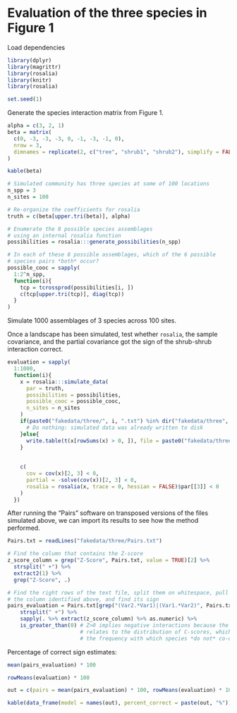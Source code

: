 # Evaluation of the three species in Figure 1

Load dependencies

```r
library(dplyr)
library(magrittr)
library(rosalia)
library(knitr)
library(rosalia)
```

```r
set.seed(1)
```

Generate the species interaction matrix from Figure 1.

```r
alpha = c(3, 2, 1)
beta = matrix(
  c(0, -3, -3, -3, 0, -1, -3, -1, 0), 
  nrow = 3, 
  dimnames = replicate(2, c("tree", "shrub1", "shrub2"), simplify = FALSE)
)

kable(beta)
```

```r
# Simulated community has three species at some of 100 locations
n_spp = 3
n_sites = 100

# Re-organize the coefficients for rosalia
truth = c(beta[upper.tri(beta)], alpha)

# Enumerate the 8 possible species assemblages
# using an internal rosalia function
possibilities = rosalia:::generate_possibilities(n_spp)

# In each of these 8 possible assemblages, which of the 6 possible
# species pairs *both* occur?
possible_cooc = sapply(
  1:2^n_spp,
  function(i){
    tcp = tcrossprod(possibilities[i, ])
    c(tcp[upper.tri(tcp)], diag(tcp))
  }
)
```

Simulate 1000 assemblages of 3 species across 100 sites.

Once a landscape has been simulated, test whether `rosalia`, the sample covariance, and the partial 
covariance got the sign of the shrub-shrub interaction correct.
```r
evaluation = sapply(
  1:1000,
  function(i){
    x = rosalia:::simulate_data(
      par = truth, 
      possibilities = possibilities, 
      possible_cooc = possible_cooc, 
      n_sites = n_sites
    )
    if(paste0("fakedata/three/", i, ".txt") %in% dir("fakedata/three", full.names = TRUE)){
      # Do nothing: simulated data was already written to disk
    }else{
      write.table(t(x[rowSums(x) > 0, ]), file = paste0("fakedata/three/", i, ".txt"))
    }
    
    
    c(
      cov = cov(x)[2, 3] < 0,
      partial = -solve(cov(x))[2, 3] < 0,
      rosalia = rosalia(x, trace = 0, hessian = FALSE)$par[[3]] < 0
    )
  })

```


After running the "Pairs" software on transposed versions of the files simulated above, 
we can import its results to see how the method performed.

```r
Pairs.txt = readLines("fakedata/three/Pairs.txt")

# Find the column that contains the Z-score
z_score_column = grep("Z-Score", Pairs.txt, value = TRUE)[2] %>% 
  strsplit(" +") %>% 
  extract2(1) %>% 
  grep("Z-Score", .)

# Find the right rows of the text file, split them on whitespace, pull out
# the column identified above, and find its sign
pairs_evaluation = Pairs.txt[grep("(Var2.*Var1)|(Var1.*Var2)", Pairs.txt)] %>% 
    strsplit(" +") %>%
    sapply(. %>% extract(z_score_column) %>% as.numeric) %>%
    is_greater_than(0) # Z>0 implies negative interactions because the Z-score
                       # relates to the distribution of C-scores, which describe
                       # the frequency with which species *do not* co-occur
```

Percentage of correct sign estimates:
```r
mean(pairs_evaluation) * 100

rowMeans(evaluation) * 100
```

```r
out = c(pairs = mean(pairs_evaluation) * 100, rowMeans(evaluation) * 100)

kable(data_frame(model = names(out), percent_correct = paste(out, "%")))
```

